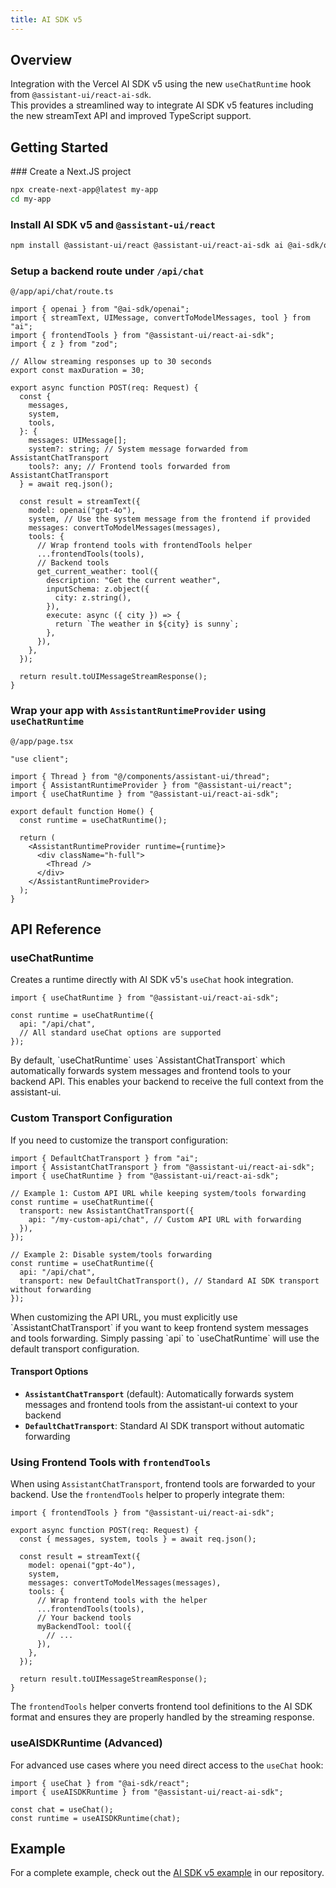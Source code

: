 ```yaml
---
title: AI SDK v5
---
```



## Overview

Integration with the Vercel AI SDK v5 using the new `useChatRuntime` hook from `@assistant-ui/react-ai-sdk`.  
This provides a streamlined way to integrate AI SDK v5 features including the new streamText API and improved TypeScript support.

## Getting Started


<Steps>
  <Step>
  ### Create a Next.JS project

```sh
npx create-next-app@latest my-app
cd my-app
```

  </Step>
  <Step>

### Install AI SDK v5 and `@assistant-ui/react`

```sh npm2yarn
npm install @assistant-ui/react @assistant-ui/react-ai-sdk ai @ai-sdk/openai
```

  </Step>
  <Step>

### Setup a backend route under `/api/chat`

`@/app/api/chat/route.ts`

```tsx
import { openai } from "@ai-sdk/openai";
import { streamText, UIMessage, convertToModelMessages, tool } from "ai";
import { frontendTools } from "@assistant-ui/react-ai-sdk";
import { z } from "zod";

// Allow streaming responses up to 30 seconds
export const maxDuration = 30;

export async function POST(req: Request) {
  const {
    messages,
    system,
    tools,
  }: {
    messages: UIMessage[];
    system?: string; // System message forwarded from AssistantChatTransport
    tools?: any; // Frontend tools forwarded from AssistantChatTransport
  } = await req.json();

  const result = streamText({
    model: openai("gpt-4o"),
    system, // Use the system message from the frontend if provided
    messages: convertToModelMessages(messages),
    tools: {
      // Wrap frontend tools with frontendTools helper
      ...frontendTools(tools),
      // Backend tools
      get_current_weather: tool({
        description: "Get the current weather",
        inputSchema: z.object({
          city: z.string(),
        }),
        execute: async ({ city }) => {
          return `The weather in ${city} is sunny`;
        },
      }),
    },
  });

  return result.toUIMessageStreamResponse();
}
```

  </Step>
  <Step>

### Wrap your app with `AssistantRuntimeProvider` using `useChatRuntime`

`@/app/page.tsx`

```tsx
"use client";

import { Thread } from "@/components/assistant-ui/thread";
import { AssistantRuntimeProvider } from "@assistant-ui/react";
import { useChatRuntime } from "@assistant-ui/react-ai-sdk";

export default function Home() {
  const runtime = useChatRuntime();

  return (
    <AssistantRuntimeProvider runtime={runtime}>
      <div className="h-full">
        <Thread />
      </div>
    </AssistantRuntimeProvider>
  );
}
```

  </Step>
</Steps>

## API Reference

### useChatRuntime

Creates a runtime directly with AI SDK v5's `useChat` hook integration.

```tsx
import { useChatRuntime } from "@assistant-ui/react-ai-sdk";

const runtime = useChatRuntime({
  api: "/api/chat",
  // All standard useChat options are supported
});
```

<Callout type="info">
  By default, `useChatRuntime` uses `AssistantChatTransport` which automatically
  forwards system messages and frontend tools to your backend API. This enables
  your backend to receive the full context from the assistant-ui.
</Callout>

### Custom Transport Configuration

If you need to customize the transport configuration:

```tsx
import { DefaultChatTransport } from "ai";
import { AssistantChatTransport } from "@assistant-ui/react-ai-sdk";
import { useChatRuntime } from "@assistant-ui/react-ai-sdk";

// Example 1: Custom API URL while keeping system/tools forwarding
const runtime = useChatRuntime({
  transport: new AssistantChatTransport({
    api: "/my-custom-api/chat", // Custom API URL with forwarding
  }),
});

// Example 2: Disable system/tools forwarding
const runtime = useChatRuntime({
  api: "/api/chat",
  transport: new DefaultChatTransport(), // Standard AI SDK transport without forwarding
});
```

<Callout type="warning">
  When customizing the API URL, you must explicitly use `AssistantChatTransport`
  if you want to keep frontend system messages and tools forwarding. Simply
  passing `api` to `useChatRuntime` will use the default transport
  configuration.
</Callout>

#### Transport Options

- **`AssistantChatTransport`** (default): Automatically forwards system messages and frontend tools from the assistant-ui context to your backend
- **`DefaultChatTransport`**: Standard AI SDK transport without automatic forwarding

### Using Frontend Tools with `frontendTools`

When using `AssistantChatTransport`, frontend tools are forwarded to your backend. Use the `frontendTools` helper to properly integrate them:

```tsx
import { frontendTools } from "@assistant-ui/react-ai-sdk";

export async function POST(req: Request) {
  const { messages, system, tools } = await req.json();

  const result = streamText({
    model: openai("gpt-4o"),
    system,
    messages: convertToModelMessages(messages),
    tools: {
      // Wrap frontend tools with the helper
      ...frontendTools(tools),
      // Your backend tools
      myBackendTool: tool({
        // ...
      }),
    },
  });

  return result.toUIMessageStreamResponse();
}
```

The `frontendTools` helper converts frontend tool definitions to the AI SDK format and ensures they are properly handled by the streaming response.

### useAISDKRuntime (Advanced)

For advanced use cases where you need direct access to the `useChat` hook:

```tsx
import { useChat } from "@ai-sdk/react";
import { useAISDKRuntime } from "@assistant-ui/react-ai-sdk";

const chat = useChat();
const runtime = useAISDKRuntime(chat);
```

## Example

For a complete example, check out the [AI SDK v5 example](https://github.com/assistant-ui/assistant-ui/tree/main/examples/with-ai-sdk-v5) in our repository.
